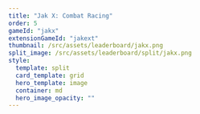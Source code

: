---
title: "Jak X: Combat Racing"
order: 5
gameId: "jakx"
extensionGameId: "jakext"
thumbnail: /src/assets/leaderboard/jakx.png
split_image: /src/assets/leaderboard/split/jakx.png
style:
  template: split
  card_template: grid
  hero_template: image
  container: md
  hero_image_opacity: ""
---
